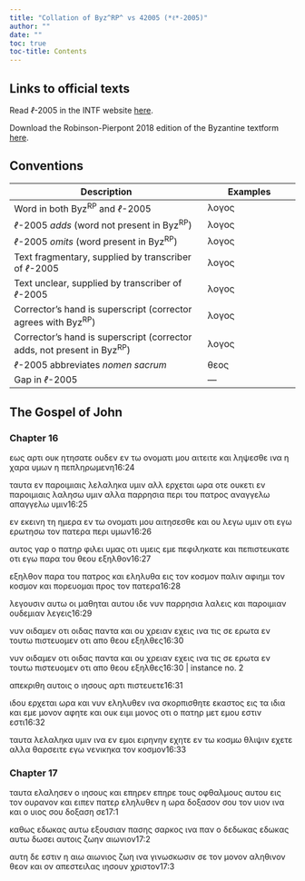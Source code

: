 ```yaml
---
title: "Collation of Byz^RP^ vs 42005 (*ℓ*-2005)"
author: ""
date: ""
toc: true
toc-title: Contents
---
```


::: {.callout-note appearance="minimal" icon="false" collapse="true"}
# Links to official texts

Read *ℓ*-2005 in the INTF website [here](https://ntvmr.uni-muenster.de/manuscript-workspace?docID=42005).

Download the Robinson-Pierpont 2018 edition of the Byzantine textform [here](https://web.archive.org/web/20210413060536/https://byzantinetext.com/wp-content/uploads/2021/03/robinson-pierpont-2018-gnt-edition.pdf).


:::


::: {.callout-note appearance="minimal" icon="false" collapse="true"}
# Conventions

| Description                                                              	| Examples                           	|
|--------------------------------------------------------------------------	|------------------------------------	|
| Word in both Byz^RP^ and *ℓ*-2005                                   	| λογος                              	|
| *ℓ*-2005 *adds* (word not present in Byz^RP^)                       	| [λογος]{.greek-added}            	|
| *ℓ*-2005 *omits* (word present in Byz^RP^)                          	| [λογος]{.greek-omitted}          	|
| Text fragmentary, supplied by transcriber of *ℓ*-2005               	| [λογος]{.greek-supplied}         	|
| Text unclear, supplied by transcriber of *ℓ*-2005                   	| [λογος]{.unclear}                	|
| Corrector's hand is superscript (corrector agrees with Byz^RP^)          	| [λογος]{.corr}                   	|
| Corrector's hand is superscript (corrector adds, not present in Byz^RP^) 	| [[λογος]{.corr}]{.greek-added} 	|
| *ℓ*-2005 abbreviates *nomen sacrum*                                 	| [θεος]{.greek-abbr}            	|
| Gap in *ℓ*-2005                                                     	| [―]{.gap}                        	|
:::

## The Gospel of John

### Chapter 16

[εως]{.greek-omitted} [αρτι]{.greek-omitted} [ουκ]{.greek-omitted} [ητησατε]{.greek-omitted} [ουδεν]{.greek-omitted} [εν]{.greek-omitted} [τω]{.greek-omitted} [ονοματι]{.greek-omitted} [μου]{.greek-omitted} [αιτειτε]{.greek-omitted} και ληψεσθε ινα η χαρα υμων η πεπλη[ρ]{.unclear}ωμενη[16:24]{.aside}

ταυτα εν παροιμιαις λελαληκα υμιν αλλ ερχεται ωρα οτε ουκετι εν παροιμιαις λαλησω υμιν αλ[λα]{.unclear} παρρησια π[ε]{.unclear}ρι του [πατρος]{.greek-abbr} [αναγγελω]{.greek-omitted} [απ[αγ]{.unclear}γελω]{.greek-added} υμιν[16:25]{.aside}

εν εκεινη τη ημερα εν τω ονοματι μου αιτησεσθ[ε]{.unclear} και ου λεγω υμιν οτι εγω ερωτησω τον [πατερα]{.greek-abbr} περι [υμων]{.greek-supplied}[16:26]{.aside}

αυτος γαρ ο [πατηρ]{.greek-abbr} φιλει υμας οτι υμεις εμε πεφιληκατε και πεπιστευκατε οτι εγω παρα του [θεου]{.greek-abbr} εξηλθο[ν]{.greek-supplied}[16:27]{.aside}

εξηλθον παρα του [πατρος]{.greek-abbr} και εληλυθα εις τον κοσμον παλιν αφιημι τον κοσμον κ[αι]{.unclear} π[ορευομαι]{.greek-supplied} [προς]{.greek-supplied} τον [πατερα]{.greek-abbr}[16:28]{.aside}

λεγουσι[ν]{.greek-supplied} αυτω οι μαθηται αυτου ιδε νυν παρρησια λαλ[εις]{.unclear} και παροιμιαν ουδεμιαν λεγεις[16:29]{.aside}

νυν οιδαμεν οτι οιδας παντα και [ου]{.greek-omitted} [χρειαν]{.greek-omitted} [εχεις]{.greek-omitted} [ινα]{.greek-omitted} [τις]{.greek-omitted} [σε]{.greek-omitted} [ερωτα]{.greek-omitted} [εν]{.greek-omitted} [τουτω]{.greek-omitted} [πιστευομεν]{.greek-omitted} [οτι]{.greek-omitted} [απο]{.greek-omitted} [θεου]{.greek-omitted} [εξηλθες]{.greek-omitted}[16:30]{.aside}

[νυν]{.greek-omitted} [οιδαμεν]{.greek-omitted} [οτι]{.greek-omitted} [οιδας]{.greek-omitted} [παντα]{.greek-omitted} [και]{.greek-omitted} ου χρειαν εχεις ινα τις σε ερωτα εν τουτω πιστευομεν οτι απο [θεου]{.greek-abbr} εξηλθες[16:30 | instance no. 2]{.aside}

απεκριθη αυτοις ο [ιησους]{.greek-abbr} αρτι πιστευετε[16:31]{.aside}

ιδου ερχεται ωρα και νυν εληλυθεν ινα σκορπισθητε εκαστος εις τα ιδια και εμε μονον αφητε και ουκ ειμι μονος οτι ο [πατηρ]{.greek-abbr} μετ εμου [εστιν]{.greek-omitted} [εστι]{.greek-added}[16:32]{.aside}

ταυτα λελαληκα υμιν ινα εν εμοι ειρηνην εχητε εν τω κοσμω θλιψιν εχετε αλλα θαρσειτε εγω νενικηκα τον κοσμον[16:33]{.aside}

### Chapter 17

ταυτα ελαλησεν ο [ιησους]{.greek-abbr} και [επηρεν]{.greek-omitted} [επηρε]{.greek-added} τους οφθαλμους αυτου εις τον [ουρανον]{.greek-abbr} και ειπεν [πατερ]{.greek-abbr} εληλυθεν η ωρα δοξασον [σ]{.unclear}ου τον [υιον]{.greek-abbr} ινα και ο [υιος]{.greek-abbr} σου δοξαση σε[17:1]{.aside}

καθως εδωκας αυτω εξουσιαν πασης σαρκος ινα παν ο [δεδωκας]{.greek-omitted} [εδωκας]{.greek-added} αυτω δωσει αυτοις ζωην αιωνιον[17:2]{.aside}

αυτη δε εστιν η [αιω]{.greek-added} [αιωνιος]{.greek-omitted} [ζωη]{.greek-omitted} [ινα]{.greek-omitted} [γινωσκωσιν]{.greek-omitted} [σε]{.greek-omitted} [τον]{.greek-omitted} [μονον]{.greek-omitted} [αληθινον]{.greek-omitted} [θεον]{.greek-omitted} [και]{.greek-omitted} [ον]{.greek-omitted} [απεστειλας]{.greek-omitted} [ιησουν]{.greek-omitted} [χριστον]{.greek-omitted}[17:3]{.aside}

